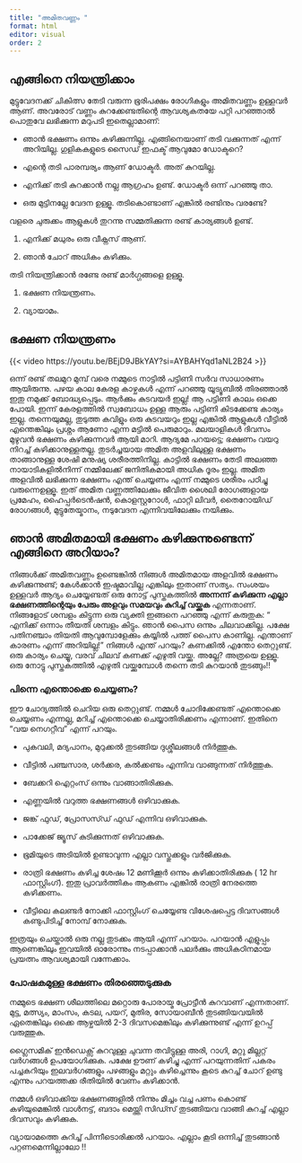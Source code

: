 ```yaml
---
title: "അമിതവണ്ണം "
format: html
editor: visual
order: 2
---
```


## എങ്ങിനെ നിയന്ത്രിക്കാം

മുട്ടുവേദനക്ക് ചികിത്സ തേടി വരുന്ന ഭൂരിപക്ഷം രോഗികളും അമിതവണ്ണം ഉള്ളവർ ആണ്. അവരോട് വണ്ണം കുറക്കേണ്ടതിന്റെ ആവശ്യകതയേ പറ്റി പറഞ്ഞാൽ പൊതുവേ ലഭിക്കുന്ന മറുപടി ഇതെല്ലാമാണ്:

-   ഞാൻ ഭക്ഷണം ഒന്നും കഴിക്കുന്നില്ല. എങ്ങിനെയാണ് തടി വക്കുന്നത് എന്ന് അറിയില്ല. ഗുളികകളുടെ സൈഡ് ഇഫക്ട് ആവുമോ ഡോക്ടറെ?

-   എന്റെ തടി പാരമ്പര്യം ആണ് ഡോക്ടർ. അത് കുറയില്ല.

-   എനിക്ക് തടി കുറക്കാൻ നല്ല ആഗ്രഹം ഉണ്ട്. ഡോക്ടർ ഒന്ന് പറഞ്ഞു താ.

-   ഒരു മുട്ടിനല്ലേ വേദന ഉള്ളൂ. തടികൊണ്ടാണ് എങ്കിൽ രണ്ടിനും വരണ്ടേ?

വളരെ ചുരുക്കം ആളുകൾ തുറന്നു സമ്മതിക്കുന്ന രണ്ട് കാര്യങ്ങൾ ഉണ്ട്.

1.  എനിക്ക് മധുരം ഒരു വീക്നസ് ആണ്.

2.  ഞാൻ ചോറ് അധികം കഴിക്കും.

തടി നിയന്ത്രിക്കാൻ രണ്ടേ രണ്ട് മാർഗ്ഗങ്ങളെ ഉള്ളൂ.

1.  ഭക്ഷണ നിയന്ത്രണം.

2.  വ്യായാമം.

## ഭക്ഷണ നിയന്ത്രണം

{{< video https://youtu.be/BEjD9JBkYAY?si=AYBAHYqd1aNL2B24 >}}

ഒന്ന് രണ്ട് തലമുറ മുമ്പ് വരെ നമ്മുടെ നാട്ടിൽ പട്ടിണി സർവ സാധാരണം ആയിരുന്നു. പഴയ കാല കേരള കാഴ്ചകൾ എന്ന് പറഞ്ഞു യൂട്യൂബിൽ തിരഞ്ഞാൽ ഇതു നമുക്ക് ബോദ്ധ്യപ്പെടും. ആർക്കും കുടവയർ ഇല്ല! ആ പട്ടിണി കാലം ഒക്കെ പോയി. ഇന്ന് കേരളത്തിൽ സ്വബോധം ഉള്ള ആരും പട്ടിണി കിടക്കേണ്ട കാര്യം ഇല്ല. തന്നെയുമല്ല, തുടുത്ത കവിളും ഒരു കുടവയറും ഇല്ല എങ്കിൽ ആളുകൾ വീട്ടിൽ എന്തെങ്കിലും പ്രശ്നം ആണോ എന്ന മട്ടിൽ പെരുമാറും. മലയാളികൾ ദിവസം മുഴുവൻ ഭക്ഷണം കഴിക്കുന്നവർ ആയി മാറി. ആദ്യമേ പറയട്ടെ; ഭക്ഷണം വയറു നിറച്ച് കഴിക്കാനുള്ളതല്ല. തുടർച്ചയായ അമിത അളവിലുള്ള ഭക്ഷണം താങ്ങാനുള്ള ശേഷി മനുഷ്യ ശരീരത്തിനില്ല. കാട്ടിൽ ഭക്ഷണം തേടി അലഞ്ഞ നായാടികളിൽനിന്ന് നമ്മിലേക്ക് ജനിതികമായി അധിക ദൂരം ഇല്ല. അമിത അളവിൽ ലഭിക്കുന്ന ഭക്ഷണം എന്ത് ചെയ്യണം എന്ന് നമ്മുടെ ശരീരം പഠിച്ചു വരുന്നെഉള്ളൂ. ഇത് അമിത വണ്ണത്തിലേക്കും ജീവിത ശൈലി രോഗങ്ങളായ പ്രമേഹം, ഹൈപ്പർടെൻഷൻ, കൊളസ്റ്ററോൾ, ഫാറ്റി ലിവർ, തൈറോയിഡ് രോഗങ്ങൾ, മുട്ടുതേയ്മാനം, നടുവേദന എന്നിവയിലേക്കും നയിക്കും.

## ഞാൻ അമിതമായി ഭക്ഷണം കഴിക്കുന്നുണ്ടെന്ന് എങ്ങിനെ അറിയാം?

നിങ്ങൾക്ക് അമിതവണ്ണം ഉണ്ടെങ്കിൽ നിങ്ങൾ അമിതമായ അളവിൽ ഭക്ഷണം കഴിക്കുന്നുണ്ട്; കേൾക്കാൻ ഇഷ്ടമാവില്ല എങ്കിലും ഇതാണ് സത്യം. സംശയം ഉള്ളവർ ആദ്യം ചെയ്യേണ്ടത് ഒരു നോട്ട് പുസ്തകത്തിൽ **അന്നന്ന് കഴിക്കുന്ന എല്ലാ ഭക്ഷണത്തിന്റെയും പേരും അളവും സമയവും കുറിച്ച് വയ്ക്കുക** എന്നതാണ്. നിങ്ങളോട് ശമ്പളം കിട്ടുന്ന ഒരു വ്യക്തി ഇങ്ങനെ പറഞ്ഞു എന്ന് കരുതുക: “ എനിക്ക് ഒന്നാം തീയതി ശമ്പളം കിട്ടും. ഞാൻ പൈസ ഒന്നും ചിലവാക്കില്ല. പക്ഷേ പതിനഞ്ചാം തിയതി ആവുമ്പോളേക്കും കയ്യിൽ പത്ത് പൈസ കാണില്ല. എന്താണ് കാരണം എന്ന് അറിയില്ല!” നിങ്ങൾ എന്ത് പറയും? കണക്കിൽ എന്തോ തെറ്റുണ്ട്. ഒരു കാര്യം ചെയ്യൂ, വരവ് ചിലവ് കണക്ക് എഴുതി വയ്ക്കു. അല്ലേ? അത്രയെ ഉള്ളൂ. ഒരു നോട്ടു പുസ്തകത്തിൽ എഴുതി വയ്ക്കുമ്പോൾ തന്നെ തടി കുറയാൻ തുടങ്ങും!!

### പിന്നെ എന്തൊക്കെ ചെയ്യണം?

ഈ ചോദ്യത്തിൽ ചെറിയ ഒരു തെറ്റുണ്ട്. നമ്മൾ ചോദിക്കേണ്ടത് എന്തൊക്കെ ചെയ്യണം എന്നല്ല, മറിച്ച് എന്തൊക്കെ ചെയ്യാതിരിക്കണം എന്നാണ്. ഇതിനെ “വയ നെഗറ്റീവ” എന്ന് പറയും.

-   പുകവലി, മദ്യപാനം, മുറുക്കൽ തുടങ്ങിയ ദുശ്ശീലങ്ങൾ നിർത്തുക.

-   വീട്ടിൽ പഞ്ചസാര, ശർക്കര, കൽക്കണ്ടം എന്നിവ വാങ്ങുന്നത് നിർത്തുക.

-   ബേക്കറി ഐറ്റംസ് ഒന്നും വാങ്ങാതിരിക്കുക.

-   എണ്ണയിൽ വറുത്ത ഭക്ഷണങ്ങൾ ഒഴിവാക്കുക.

-   ജങ്ക് ഫുഡ്, പ്രോസസ്ഡ് ഫുഡ് എന്നിവ ഒഴിവാക്കുക.

-   പാക്കേജ് ജ്യൂസ് കുടിക്കുന്നത് ഒഴിവാക്കുക.

-   ഭൂമിയുടെ അടിയിൽ ഉണ്ടാവുന്ന എല്ലാ വസ്തുക്കളും വർജിക്കുക.

-   രാത്രി ഭക്ഷണം കഴിച്ച ശേഷം 12 മണിക്കൂർ ഒന്നും കഴിക്കാതിരിക്കുക ( 12 hr ഫാസ്റ്റിംഗ്). ഇതു പ്രാവർത്തികം ആകണം എങ്കിൽ രാത്രി നേരത്തെ കഴിക്കണം.

-   വീട്ടിലെ കലണ്ടർ നോക്കി ഫാസ്റ്റിംഗ് ചെയ്യേണ്ട വിശേഷപ്പെട്ട ദിവസങ്ങൾ കണ്ടുപിടിച്ച് നോമ്പ് നോക്കുക.

ഇത്രയും ചെയ്താൽ ഒരു നല്ല തുടക്കം ആയി എന്ന് പറയാം. പറയാൻ എളുപ്പം ആണെങ്കിലും ഇവയിൽ ഓരോന്നും നടപ്പാക്കാൻ പലർക്കും അധികഠിനമായ പ്രയത്നം ആവശ്യമായി വന്നേക്കാം.

### പോഷകമുള്ള ഭക്ഷണം തിരഞ്ഞെടുക്കുക

നമ്മുടെ ഭക്ഷണ ശീലത്തിലെ മറ്റൊരു പോരായ്മ പ്രോട്ടീൻ കുറവാണ് എന്നതാണ്. മുട്ട, മത്സ്യം, മാംസം, കടല, പയറ്, മുതിര, സോയാബീൻ തുടങ്ങിയവയിൽ ഏതെങ്കിലും ഒക്കെ ആഴ്ചയിൽ 2-3 ദിവസമെങ്കിലും കഴിക്കുന്നുണ്ട് എന്ന് ഉറപ്പ് വരുത്തുക.

ഗ്ലൈസമിക് ഇൻഡെക്സ് കുറവുള്ള ചുവന്ന തവിട്ടുള്ള അരി, റാഗി, മറ്റു മില്ലറ്റ് വർഗങ്ങൾ ഉപയോഗിക്കുക. പക്ഷേ ഊണ് കഴിച്ചു എന്ന് പറയുന്നതിന് പകരം പച്ചകറിയും ഇലവർഗങ്ങളും പഴങ്ങളും മറ്റും കഴിച്ചെന്നും കൂടെ കുറച്ച് ചോറ് ഉണ്ടു എന്നും പറയത്തക്ക രീതിയിൽ വേണം കഴിക്കാൻ.

നമ്മൾ ഒഴിവാക്കിയ ഭക്ഷണങ്ങളിൽ നിന്നും മിച്ചം വച്ച പണം കൊണ്ട് കഴിയുമെങ്കിൽ വാൾനട്ട്, ബദാം മെയ്ത്തി സിഡ്സ് തുടങ്ങിയവ വാങ്ങി കുറച്ച് എല്ലാ ദിവസവും കഴിക്കുക.

വ്യായാമത്തെ കുറിച്ച് പിന്നീടൊരിക്കൽ പറയാം. എല്ലാം കൂടി ഒന്നിച്ച് തുടങ്ങാൻ പറ്റണമെന്നില്ലാലോ !!
